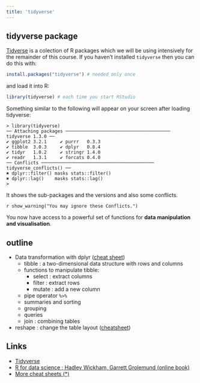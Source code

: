 ```yaml
---
title: 'tidyverse'
---
```


## tidyverse package

[Tidverse](https://www.tidyverse.org/) is a colection of R packages which we will be using intensively for the remainder of this course. If you haven't installed `tidyverse` then you can do this with:

```r
install.packages("tidyverse") # needed only once
```

and load it into R: 

```r
library(tidyverse) # each time you start RStudio
```

Something similar to the following will appear on your screen after loading tidyverse:

```
> library(tidyverse)
── Attaching packages ─────────────────────────────────────── tidyverse 1.3.0 ──
✔ ggplot2 3.2.1     ✔ purrr   0.3.3
✔ tibble  3.0.3     ✔ dplyr   0.8.4
✔ tidyr   1.0.2     ✔ stringr 1.4.0
✔ readr   1.3.1     ✔ forcats 0.4.0
── Conflicts ────────────────────────────────────────── tidyverse_conflicts() ──
✖ dplyr::filter() masks stats::filter()
✖ dplyr::lag()    masks stats::lag()
> 
```

It shows the sub-packages and the versions and also some conflicts. 

`r show_warning("You may ignore these Conflicts.")`

You now have access to a powerful set of functions for **data manipulation and visualisation**. 

## outline

- Data transformation with dplyr ([cheat sheet](pdf/data-transformation.pdf){target="_blank"})
  - tibble : a two-dimensional data structure with rows and columns
  - functions to manipulate tibble:
    - select : extract columns
    - filter : extract rows
    - mutate : add a new column
  - pipe operator `%>%` 
  - summaries and sorting 
  - grouping
  - queries 
  - join : combining tables
- reshape : change the table layout ([cheatsheet](pdf/data-import.pdf){target="_blank"})  

## Links 
- [Tidyverse](https://www.tidyverse.org/)
- [R for data science ; Hadley Wickham, Garrett Grolemund (online book)](https://r4ds.had.co.nz/)
- [More cheat sheets (*)](https://rstudio.com/resources/cheatsheets/)

